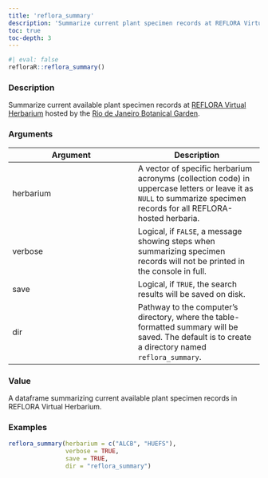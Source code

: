 ```yaml
---
title: 'reflora_summary'
description: 'Summarize current plant specimen records at REFLORA Virtual Herbarium'
toc: true
toc-depth: 3
---
```



```r
#| eval: false
refloraR::reflora_summary()
```

### Description

Summarize current available plant specimen records at
[REFLORA Virtual Herbarium](https://ipt.jbrj.gov.br/reflora/)
hosted by the [Rio de Janeiro Botanical Garden](https://www.gov.br/jbrj/pt-br).

### Arguments

| Argument | Description |
|---|---|
| herbarium | A vector of specific herbarium acronyms (collection code) in uppercase letters or leave it as `NULL` to summarize specimen records for all REFLORA-hosted herbaria. |
| verbose | Logical, if `FALSE`, a message showing steps when summarizing specimen records will not be printed in the console in full. |
| save | Logical, if `TRUE`, the search results will be saved on disk. |
| dir | Pathway to the computer's directory, where the table-formatted summary will be saved. The default is to create a directory named `reflora_summary`. |

### Value

A dataframe summarizing current available plant specimen records in
REFLORA Virtual Herbarium.

### Examples

```r
reflora_summary(herbarium = c("ALCB", "HUEFS"),
                verbose = TRUE,
                save = TRUE,
                dir = "reflora_summary")
```


